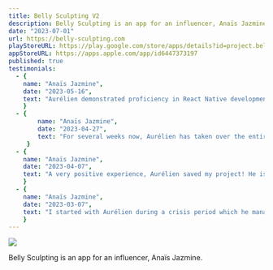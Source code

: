 ```yaml
---
title: Belly Sculpting V2
description: Belly Sculpting is an app for an influencer, Anaïs Jazmine.
date: "2023-07-01"
url: https://belly-sculpting.com
playStoreURL: https://play.google.com/store/apps/details?id=project.bellysculpting
appStoreURL: https://apps.apple.com/app/id6447373197
published: true
testimonials:
  - {
    name: "Anaïs Jazmine",
    date: "2023-05-16",
    text: "Aurélien demonstrated proficiency in React Native development, design with Figma, and project organization using Notion."
    }
  - {
        name: "Anaïs Jazmine",
        date: "2023-04-27",
        text: "For several weeks now, Aurélien has taken over the entire creation of my application. I insisted that he take over the project because I know he is very competent and very attentive. Deadlines are met, and the established communication is always very professional. I am very satisfied and look forward to continuing this adventure."
     }
  - {
    name: "Anaïs Jazmine",
    date: "2023-04-07",
    text: "A very positive experience, Aurélien saved my project! He is very competent, professional, organized, sharp, and creative. His organization grants him an undeniable work strength. A thousand thanks!"
    }
  - {
    name: "Anaïs Jazmine",
    date: "2023-03-07",
    text: "I started with Aurélien during a crisis period which he managed and understood very well. After a bad experience with two developers who suddenly left a project at launch, I found myself on Malt, and Aurélien was able to quickly and effectively find the necessary tools to get my mobile app project back on track. I hope to continue working alongside him, and I believe he will be very competent for the upcoming (ongoing) and future missions. Aurélien is very competent, professional, responsive, and proactive. Entrusting him with a large-scale project is not a problem, his organization is very well structured. A big thank you, Aurélien! I recommend him wholeheartedly."
    }
---
```



[![](https://dam.malt.com/6f6fd7c2-49d4-407d-8d71-4b1f527af459)](https://belly-sculpting.com)

Belly Sculpting is an app for an influencer, Anaïs Jazmine.
